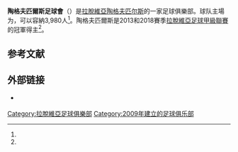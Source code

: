{{NoteTA
|G1=足球
}}
{{Infobox football club
| clubname   = 陶格夫匹爾斯
| image      = 
| pixels     = 
| fullname   = 陶格夫匹尔斯儿童足球中心<br/>{{lang|lv|Bērnu futbola centrs Daugavpils}}
| nickname   =
| founded    = 2009年12月11日
| city       = [[陶格夫匹尔斯|陶格夫匹尔斯]]
| ground     = {{link-lv|采尔特涅克斯体育场|Celtnieks (stadions)}}<ref name="soccerway"/>
| capacity   = 3,980
| chairman   = 
| manager    = Andrejs Kaļiņins
| league     = [[拉脫維亞超級足球聯賽|拉脫維亞超級足球聯賽]]
| season     = 2021
| position   = 拉脫超，第 6 位
| pattern_la1=_waterford17h|pattern_b1=_peterborough1819h|pattern_ra1=_waterford17h|pattern_sh1=_chelsea1718H
| leftarm1=0000FF|body1=0000FF|rightarm1=0000FF|shorts1=0000FF|socks1=0000FF
| pattern_la2=_nikestrike3w|pattern_b2=_nikestrike3w|pattern_ra2=_nikestrike3w|pattern_sh2=
| leftarm2=FFFFFF|body2=FFFFFF|rightarm2=FFFFFF|shorts2=FFFFFF|socks2=FFFFFF
| website = http://www.fcdaugavpils.lv/
}}
'''陶格夫匹爾斯足球會'''（{{lang-lv|BFC Daugavpils}}）是[[拉脫維亞|拉脫維亞]][[陶格夫匹尔斯|陶格夫匹尔斯]]的一家足球俱樂部。球队主場为{{link-lv|采尔特涅克斯体育场|Celtnieks (stadions)}}，可以容納3,980人<ref name="soccerway"/>。陶格夫匹爾斯是2013和2018賽季[[拉脫維亞足球甲級聯賽|拉脫維亞足球甲級聯賽]]的冠軍得主<ref name="trophies"/>。

== 参考文献 ==
{{Reflist|30em|refs=
<ref name="soccerway">{{cite web | url = https://int.soccerway.com/teams/latvia/fc-daugava-daugavpils-ii/14966/ | title = BFC Daugavpils | language = en | publisher = Soccerway | accessdate = 2022-01-02}}</ref>

<ref name="trophies">{{cite web | url = https://int.soccerway.com/teams/latvia/fc-daugava-daugavpils-ii/14966/trophies/ | title = BFC Daugavpils - Trophies | language = en | publisher = Soccerway | accessdate = 2022-01-02}}</ref>
}}

== 外部链接 ==
* {{Official website|http://www.fcdaugavpils.lv/}} {{lv}}

[[Category:拉脫維亞足球俱樂部|Category:拉脫維亞足球俱樂部]]
[[Category:2009年建立的足球俱乐部|Category:2009年建立的足球俱乐部]]